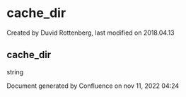 
# cache_dir 

 Created by  Duvid Rottenberg, last modified on 2018.04.13

## cache_dir

string

Document generated by Confluence on nov 11, 2022 04:24
